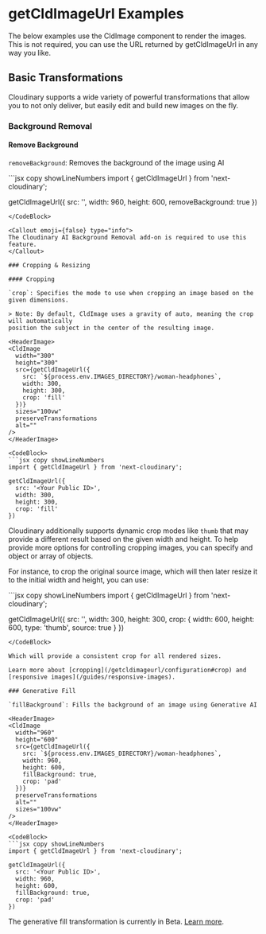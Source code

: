 


<Head>
  <title>getCldImageUrl Examples - Next Cloudinary</title>
  <meta name="og:title" content="getCldImageUrl Examples - Next Cloudinary" />
  <meta name="og:url" content={`https://next.cloudinary.dev/getcldimageurl/examples`} />
</Head>

<OgImage
  title="getCldImageUrl Examples"
  twitterTitle="getCldImageUrl Examples"
/>

# getCldImageUrl Examples

<Callout emoji={false}>
  The below examples use the CldImage component to render the images. This is not required, you can use the URL returned by getCldImageUrl in any way you like.
</Callout>

## Basic Transformations

Cloudinary supports a wide variety of powerful transformations that allow you to
not only deliver, but easily edit and build new images on the fly.

### Background Removal

#### Remove Background

`removeBackground`: Removes the background of the image using AI

<HeaderImage>
  <CldImage
    width="960"
    height="600"
    src={getCldImageUrl({
      src: `${process.env.IMAGES_DIRECTORY}/turtle`,
      width: 960,
      height: 600,
      removeBackground: true
    })}
    sizes="100vw"
    preserveTransformations
    alt=""
  />
</HeaderImage>

<CodeBlock>
  ```jsx copy showLineNumbers
  import { getCldImageUrl } from 'next-cloudinary';

  getCldImageUrl({
    src: '<Your Public ID>',
    width: 960,
    height: 600,
    removeBackground: true
  })
  ```
</CodeBlock>

<Callout emoji={false} type="info">
  The Cloudinary AI Background Removal add-on is required to use this feature.
</Callout>

### Cropping & Resizing

#### Cropping

`crop`: Specifies the mode to use when cropping an image based on the given dimensions.

> Note: By default, CldImage uses a gravity of auto, meaning the crop will automatically
position the subject in the center of the resulting image.

<HeaderImage>
  <CldImage
    width="300"
    height="300"
    src={getCldImageUrl({
      src: `${process.env.IMAGES_DIRECTORY}/woman-headphones`,
      width: 300,
      height: 300,
      crop: 'fill'
    })}
    sizes="100vw"
    preserveTransformations
    alt=""
  />
</HeaderImage>

<CodeBlock>
  ```jsx copy showLineNumbers
  import { getCldImageUrl } from 'next-cloudinary';

  getCldImageUrl({
    src: '<Your Public ID>',
    width: 300,
    height: 300,
    crop: 'fill'
  })
  ```
</CodeBlock>

Cloudinary additionally supports dynamic crop modes like `thumb` that
may provide a different result based on the given width and height. To
help provide more options for controlling cropping images, you can specify
and object or array of objects.

For instance, to crop the original source image, which will then later
resize it to the initial width and height, you can use:

<HeaderImage>
  <CldImage
    width="300"
    height="300"
    src={getCldImageUrl({
      src: `${process.env.IMAGES_DIRECTORY}/woman-headphones`,
      width: 300,
      height: 300,
      crop: {
        width: 600,
        height: 600,
        type: 'thumb',
        source: true
      }
    })}
    sizes="100vw"
    preserveTransformations
    alt=""
  />
</HeaderImage>

<CodeBlock>
  ```jsx copy showLineNumbers
  import { getCldImageUrl } from 'next-cloudinary';

  getCldImageUrl({
    src: '<Your Public ID>',
    width: 300,
    height: 300,
    crop: {
      width: 600,
      height: 600,
      type: 'thumb',
      source: true
    }
  })
  ```
</CodeBlock>

Which will provide a consistent crop for all rendered sizes.

Learn more about [cropping](/getcldimageurl/configuration#crop) and [responsive images](/guides/responsive-images).

### Generative Fill

`fillBackground`: Fills the background of an image using Generative AI

<HeaderImage>
  <CldImage
    width="960"
    height="600"
    src={getCldImageUrl({
      src: `${process.env.IMAGES_DIRECTORY}/woman-headphones`,
      width: 960,
      height: 600,
      fillBackground: true,
      crop: 'pad'
    })}
    preserveTransformations
    alt=""
    sizes="100vw"
  />
</HeaderImage>

<CodeBlock>
  ```jsx copy showLineNumbers
  import { getCldImageUrl } from 'next-cloudinary';

  getCldImageUrl({
    src: '<Your Public ID>',
    width: 960,
    height: 600,
    fillBackground: true,
    crop: 'pad'
  })
  ```
</CodeBlock>

<Callout emoji={false}>
  The generative fill transformation is currently in Beta. <a href="https://cloudinary.com/documentation/transformation_reference#b_gen_fill">Learn more</a>.
</Callout>